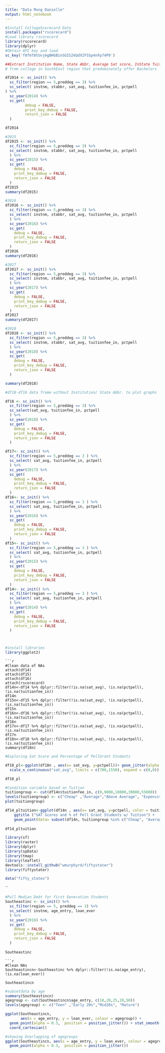 ---
title: "Data Mung Danielle"
output: html_notebook
---


```{r}
#Install CollegeScorecard Data 
install.packages("rscorecard")
#Load library rscorecard
library(rscorecard)
library(dplyr)
#Obtain API key and load
sc_key('f8fmT8tUvjmgBHGBinSGIS2kQdXIF5Sp4nFp74P0')

```

```{r}
##Extract Institution Name, State Abbr, Average Sat score, InState Tuition, &Pellgrant
# from college in SouthEast region that predominately offer Bachelors

df2014 <- sc_init() %>% 
  sc_filter(region == 5,preddeg == 3) %>% 
  sc_select( instnm, stabbr, sat_avg, tuitionfee_in, pctpell
) %>% 
  sc_year(2014) %>% 
  sc_get(
         debug = FALSE,
         print_key_debug = FALSE,
         return_json = FALSE
  )

df2014
```
```{r}
#2015
df2015 <- sc_init() %>% 
  sc_filter(region == 5,preddeg == 3) %>% 
  sc_select( instnm, stabbr, sat_avg, tuitionfee_in, pctpell
  ) %>% 
  sc_year(2015) %>% 
  sc_get(
    debug = FALSE,
    print_key_debug = FALSE,
    return_json = FALSE
  )
df2015
summary(df2015)
```
```{r}
#2016
df2016 <- sc_init() %>% 
  sc_filter(region == 5,preddeg == 3) %>% 
  sc_select( instnm, stabbr, sat_avg, tuitionfee_in, pctpell
  ) %>% 
  sc_year(2016) %>% 
  sc_get(
    debug = FALSE,
    print_key_debug = FALSE,
    return_json = FALSE
  )
df2016
summary(df2016)
```


```{r}
#2017
df2017 <- sc_init() %>% 
  sc_filter(region == 5,preddeg == 3) %>% 
  sc_select( instnm, stabbr, sat_avg, tuitionfee_in, pctpell
  ) %>% 
  sc_year(2017) %>% 
  sc_get(
    debug = FALSE,
    print_key_debug = FALSE,
    return_json = FALSE
  )
df2017
summary(df2017)
```
```{r}
#2018
df2018 <- sc_init() %>% 
  sc_filter(region == 5,preddeg == 3) %>% 
  sc_select( instnm, stabbr, sat_avg, tuitionfee_in, pctpell
  ) %>% 
  sc_year(2018) %>% 
  sc_get(
    debug = FALSE,
    print_key_debug = FALSE,
    return_json = FALSE
  )

summary(df2018)
```

```{r}
#df18-df16 data frame without Institution/ State Abbr. to plot graphs

df18 <- sc_init() %>% 
  sc_filter(region == 5,preddeg == 3) %>% 
  sc_select(sat_avg, tuitionfee_in, pctpell
  ) %>% 
  sc_year(2018) %>% 
  sc_get(
    debug = FALSE,
    print_key_debug = FALSE,
    return_json = FALSE
  )

df17<- sc_init() %>% 
  sc_filter(region == 5,preddeg == 3 ) %>% 
  sc_select( sat_avg, tuitionfee_in, pctpell
  ) %>% 
  sc_year(2017) %>% 
  sc_get(
    debug = FALSE,
    print_key_debug = FALSE,
    return_json = FALSE
  )
df16<- sc_init() %>% 
  sc_filter(region == 5,preddeg == 3 ) %>% 
  sc_select( sat_avg, tuitionfee_in, pctpell
  ) %>% 
  sc_year(2016) %>% 
  sc_get(
    debug = FALSE,
    print_key_debug = FALSE,
    return_json = FALSE
  )
df15<- sc_init() %>% 
  sc_filter(region == 5,preddeg == 3 ) %>% 
  sc_select( sat_avg, tuitionfee_in, pctpell
  ) %>% 
  sc_year(2015) %>% 
  sc_get(
    debug = FALSE,
    print_key_debug = FALSE,
    return_json = FALSE
  )
df14<- sc_init() %>% 
  sc_filter(region == 5,preddeg == 3 ) %>% 
  sc_select( sat_avg, tuitionfee_in, pctpell
  ) %>% 
  sc_year(2014) %>% 
  sc_get(
    debug = FALSE,
    print_key_debug = FALSE,
    return_json = FALSE
  )




```
```{r}

#install libraries
library(ggplot2)


```

```
```{r}
#Clean data of NAs
attach(df14)
attach(df15)
attach(df16)
attach(rscorecard)
df14n<-df14 %>% dplyr::filter(!is.na(sat_avg), !is.na(pctpell), !is.na(tuitionfee_in))
df14n  
df15n<-df15 %>% dplyr::filter(!is.na(sat_avg), !is.na(pctpell), !is.na(tuitionfee_in))
df15n
df16n<-df16 %>% dplyr::filter(!is.na(sat_avg), !is.na(pctpell), !is.na(tuitionfee_in))
df16n
df17n<-df17 %>% dplyr::filter(!is.na(sat_avg), !is.na(pctpell), !is.na(tuitionfee_in))
df17n 
df18n<-df18 %>% dplyr::filter(!is.na(sat_avg), !is.na(pctpell), !is.na(tuitionfee_in))
summary(df18n)

```



```{r}
#Exploring Sat Score and Percentage of PellGrant Students

df18_pl<-ggplot(df18n , aes(x= sat_avg, y=pctpell))+ geom_jitter(alpha = 0.6)+ stat_smooth(method = "lm", se = F, col="blue")+  ggtitle ("2018 SAT Scores and % of Pell Grant Students")+
  scale_x_continuous("sat_avg", limits = c(700,1550), expand = c(0,0))

df18_pl
```


```{r}
#Condition variable based on Tuition
tuitiongroup <- cut(df14n$tuitionfee_in, c(0,9000,18000,30000,55000))
levels(tuitiongroup) <- c("Cheap" ,"Average","Above Average", "Expensive")
plot(tuitiongroup)

df14_pltuition<-ggplot(df14n , aes(x= sat_avg, y=pctpell, color = tuitiongroup))+ geom_jitter(alpha = 0.6)+ 
    ggtitle ("SAT Scores and % of Pell Grant Students w/ Tuition") + 
    geom_point(data= subset(df14n, tuitiongroup %in% c("Cheap", "Average", "Above Average", "Expensive")))
    
df14_pltuition
```

```{r, include=FALSE}
library(sf)
library(raster)
library(dplyr)
library(spData)
library(tmap) 
library(leaflet)
devtools::install_github("wmurphyrd/fiftystater")
library(fiftystater)

data("fifty_states")
```
``

```{r}
#Pull Median Debt for first Generation Students
Southeastinc <- sc_init() %>% 
  sc_filter(region == 5, preddeg == 3) %>% 
  sc_select( instnm, age_entry, loan_ever  
  ) %>% 
  sc_year(2016) %>% 
  sc_get(
    debug = FALSE,
    print_key_debug = FALSE,
    return_json = FALSE
  )
  
Southeastinc
```



```
```{r}
#Clean NAs
Southeastincn<-Southeastinc %>% dplyr::filter(!is.na(age_entry), !is.na(loan_ever))

Southeastincn

```
```{r}
#subsetdata by age
summary(Southeastincn)
agegroup <- cut(Southeastincn$age_entry, c(18,20,25,28,50))
levels(agegroup) <- c("Teen" ,"Early 20s","Mid20s", "Mature")

ggplot(Southeastincn,
       aes(x = age_entry, y = loan_ever, colour = agegroup)) +
  geom_point(alpha = 0.3,  position = position_jitter()) + stat_smooth(method = "lm") +
  coord_cartesian()

```


```{r}
#showing Overlapping of agegroups
ggplot(Southeastincn, aes(x = age_entry, y = loan_ever, colour = agegroup, shape = as.factor(agegroup))) +
  geom_point(alpha = 0.3,  position = position_jitter())
```


